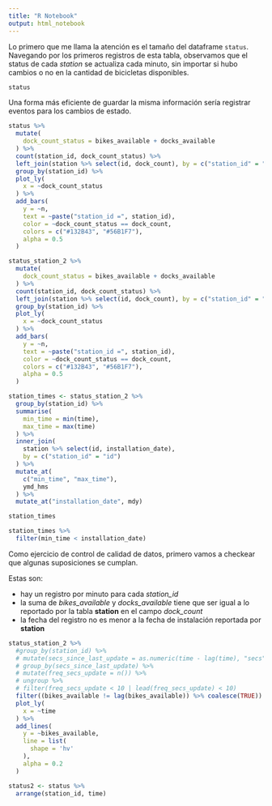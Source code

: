 ```yaml
---
title: "R Notebook"
output: html_notebook
---
```



Lo primero que me llama la atención es el tamaño del dataframe `status`.  
Navegando por los primeros registros de esta tabla, observamos que el status de cada _station_ se actualiza cada minuto, sin importar si hubo cambios o no en la cantidad de bicicletas disponibles.

```r
status
```

Una forma más eficiente de guardar la misma información sería registrar eventos para los cambios de estado.  


```r
status %>%
  mutate(
    dock_count_status = bikes_available + docks_available
  ) %>%
  count(station_id, dock_count_status) %>%
  left_join(station %>% select(id, dock_count), by = c("station_id" = "id")) %>%
  group_by(station_id) %>%
  plot_ly(
    x = ~dock_count_status
  ) %>%
  add_bars(
    y = ~n,
    text = ~paste("station_id =", station_id),
    color = ~dock_count_status == dock_count,
    colors = c("#132B43", "#56B1F7"),
    alpha = 0.5
  )
```


```r
status_station_2 %>%
  mutate(
    dock_count_status = bikes_available + docks_available
  ) %>%
  count(station_id, dock_count_status) %>%
  left_join(station %>% select(id, dock_count), by = c("station_id" = "id")) %>%
  group_by(station_id) %>%
  plot_ly(
    x = ~dock_count_status
  ) %>%
  add_bars(
    y = ~n,
    text = ~paste("station_id =", station_id),
    color = ~dock_count_status == dock_count,
    colors = c("#132B43", "#56B1F7"),
    alpha = 0.5
  )
```

```r
station_times <- status_station_2 %>%
  group_by(station_id) %>%
  summarise(
    min_time = min(time),
    max_time = max(time)
  ) %>%
  inner_join(
    station %>% select(id, installation_date),
    by = c("station_id" = "id")
  ) %>%
  mutate_at(
    c("min_time", "max_time"),
    ymd_hms
  ) %>%
  mutate_at("installation_date", mdy)

station_times
```

```r
station_times %>%
  filter(min_time < installation_date)
```


Como ejercicio de control de calidad de datos,
primero vamos a checkear que algunas suposiciones se cumplan.  

Estas son:

* hay un registro por minuto para cada _station_id_
* la suma de _bikes_available_ y _docks_available_ tiene que ser igual a lo reportado por la tabla __station__ en el campo _dock_count_
* la fecha del registro no es menor a la fecha de instalación reportada por __station__

```r
status_station_2 %>%
  #group_by(station_id) %>%
  # mutate(secs_since_last_update = as.numeric(time - lag(time), "secs")) %>%
  # group_by(secs_since_last_update) %>%
  # mutate(freq_secs_update = n()) %>%
  # ungroup %>%
  # filter(freq_secs_update < 10 | lead(freq_secs_update) < 10)
  filter((bikes_available != lag(bikes_available)) %>% coalesce(TRUE)) %>%
  plot_ly(
    x = ~time
  ) %>%
  add_lines(
    y = ~bikes_available,
    line = list(
      shape = 'hv'
    ),
    alpha = 0.2
  )
```

```r
status2 <- status %>%
  arrange(station_id, time)
```